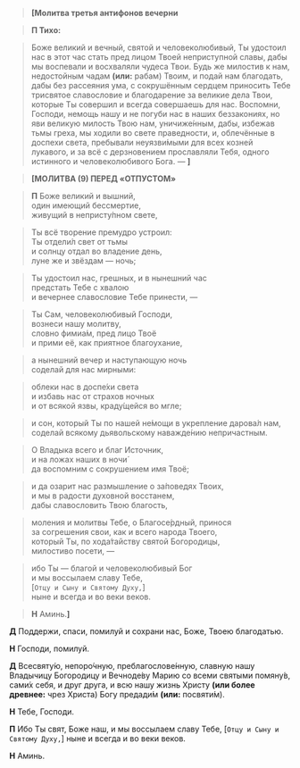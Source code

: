 > **<b>[</b>Молитва третья антифонов вечерни**

> **П Тихо:**

> Боже великий и вечный, святой и человеколюбивый, Ты удостоил нас в этот час стать пред лицом Твоей неприступной славы, дабы мы воспевали и восхваляли чудеса Твои. Будь же милостив к нам, недостойным чадам **(или:** рабам<R>)</R> Твоим, и подай нам благодать, дабы без рассеяния ума, с сокрушённым сердцем приносить Тебе трисвятое славословие и благодарение за великие дела Твои, которые Ты совершил и всегда совершаешь для нас. Воспомни, Господи, немощь нашу и не погуби нас в наших беззакониях, но яви великую милость Твою нам, уничиже́нным, дабы, избежав тьмы греха, мы ходили во свете праведности, и, облечённые в доспехи света, пребывали неуязви́мыми для всех козней лукавого, и за всё с дерзновением прославляли Тебя, одного истинного и человеколюбивого Бога. — **<b>]</b>**

> **<b>[</b>МОЛИТВА (9) ПЕРЕД «ОТПУСТОМ»**

> **П** Боже великий и вышний,  
> один имеющий бессмертие,  
> живущий в непристу́пном свете,

> Ты всё творение премудро устроил:  
> Ты отдели́л свет от тьмы  
> и солнцу отдал во владение день,  
> луне же и звёздам — ночь;

> Ты удостоил нас, грешных, и в нынешний час  
> предстать Тебе с хвалою  
> и вечернее славословие Тебе принести, —

> Ты Сам, человеколюбивый Господи,  
> вознеси нашу молитву,  
> словно фимиа́м, пред лицо Твоё  
> и прими её, как приятное благоухание,

> а нынешний вечер и наступающую ночь  
> соделай для нас мирными:

> облеки нас в доспе́хи света  
> и избавь нас от страхов ночных  
> и от всякой язвы, краду́щейся во мгле;

> и сон, который Ты по нашей не́мощи в укрепление дарова́л нам,  
> соделай всякому дьявольскому наважде́нию непричастным.

> О Владыка всего и благ Источник,  
> и на ложах наших в ночи́  
> да воспомним с сокрушением имя Твоё;

> и да озарит нас размышление о за́поведях Твоих,  
> и мы в радости духовной восстанем,  
> дабы славословить Твою благость,

> моления и молитвы Тебе, о Благосе́рдный, принося  
> за согрешения свои, как и всего народа Твоего,  
> который Ты, по хода́тайству святой Богородицы,  
> милостиво посети, —

> ибо Ты — благой и человеколюбивый Бог  
> и мы воссылаем славу Тебе,  
> <R>[</R>`Отцу и Сыну и Святому Духу,`<R>]</R>  
> ныне и всегда и во веки веков.

> **Н** Аминь.**<b>]</b>**

**Д** Поддержи, спаси, помилуй и сохрани нас, Боже, Твоею благодатью.

**Н** Господи, помилуй.

**Д** Всесвяту́ю, непоро́чную, преблагослове́нную, славную нашу Владычицу Богородицу и Вечноде́ву Марию со всеми святыми помяну́в, сами́х себя, и друг друга, и всю нашу жизнь Христу **(или более древнее:** чрез Христа<R>)</R> Богу предади́м **(или:** посвяти́м<R>)</R>.  

**Н** Тебе, Господи.

**П** Ибо Ты свят, Боже наш, и мы воссылаем славу Тебе, <R>[</R>`Отцу и Сыну и Святому Духу,`<R>]</R> ныне и всегда и во веки веков.

**Н** Аминь.


